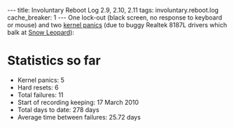 ---
title: Involuntary Reboot Log 2.9, 2.10, 2.11
tags: involuntary.reboot.log
cache_breaker: 1
---
One lock-out (black screen, no response to keyboard or mouse) and two [[kernel panics]] (due to buggy Realtek 8187L drivers which balk at [[Snow Leopard]]):

= Statistics so far =

* Kernel panics: 5
* Hard resets: 6
* Total failures: 11
* Start of recording keeping: 17 March 2010
* Total days to date: 278 days
* Average time between failures: 25.72 days
